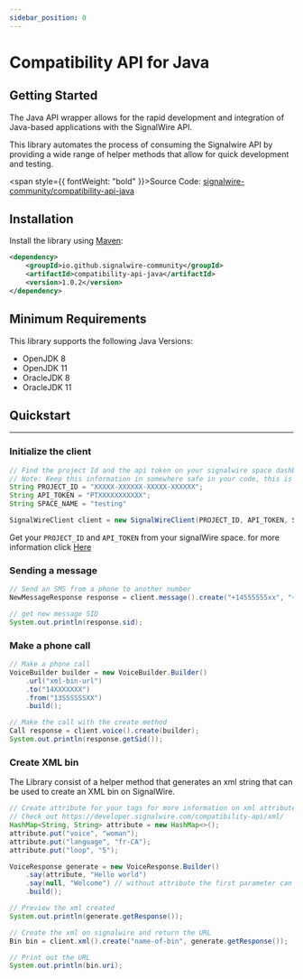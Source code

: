 ```yaml
---
sidebar_position: 0
---
```


# Compatibility API for Java

## Getting Started

The Java API wrapper allows for the rapid development and integration of Java-based applications with the SignalWire API.

This library automates the process of consuming the Signalwire API by providing a wide range of helper methods that allow for quick development and testing.

<span style={{ fontWeight: "bold" }}>Source Code:</span> <a href="https://github.com/signalwire-community/compatibility-api-java">signalwire-community/compatibility-api-java</a>

## Installation

Install the library using [Maven](https://mvnrepository.com/artifact/io.github.signalwire-community):

```xml
<dependency>
    <groupId>io.github.signalwire-community</groupId>
    <artifactId>compatibility-api-java</artifactId>
    <version>1.0.2</version>
</dependency>
```

## Minimum Requirements

This library supports the following Java Versions:

- OpenJDK 8
- OpenJDK 11
- OracleJDK 8
- OracleJDK 11

## Quickstart
----

### Initialize the client

```java
// Find the project Id and the api token on your signalwire space dashboard
// Note: Keep this information in somewhere safe in your code, this is visible to anyone that review your code
String PROJECT_ID = "XXXXX-XXXXXX-XXXXX-XXXXXX";
String API_TOKEN = "PTXXXXXXXXXXX";
String SPACE_NAME = "testing"

SignalWireClient client = new SignalWireClient(PROJECT_ID, API_TOKEN, SPACE_NAME);
```

Get your `PROJECT_ID` and `API_TOKEN` from your signalWire space. for more information click [Here](https://developer.signalwire.com/apis/docs/navigating-your-space)

### Sending a message

```java
// Send an SMS from a phone to another number
NewMessageResponse response = client.message().create("+14555555xx", "+134555xxxxxx", "Welcome");

// get new message SID
System.out.println(response.sid);
```

### Make a phone call

```java
// Make a phone call
VoiceBuilder builder = new VoiceBuilder.Builder()
    .url("xml-bin-url")
    .to("14XXXXXXX")
    .from("13SSSSSSXX")
    .build();

// Make the call with the create method
Call response = client.voice().create(builder);
System.out.println(response.getSid());
```

### Create XML bin
The Library consist of a helper method that generates an xml string that can be used to create an XML bin on SignalWire.

```java
// Create attribute for your tags for more information on xml attribute
// Check out https://developer.signalwire.com/compatibility-api/xml/
HashMap<String, String> attribute = new HashMap<>();
attribute.put("voice", "woman");
attribute.put("language", "fr-CA");
attribute.put("loop", "5");

VoiceResponse generate = new VoiceResponse.Builder()
    .say(attribute, "Hello world")
    .say(null, "Welcome") // without attribute the first parameter can be null
    .build();

// Preview the xml created
System.out.println(generate.getResponse());

// Create the xml on signalwire and return the URL
Bin bin = client.xml().create("name-of-bin", generate.getResponse());

// Print out the URL
System.out.println(bin.uri);
```
